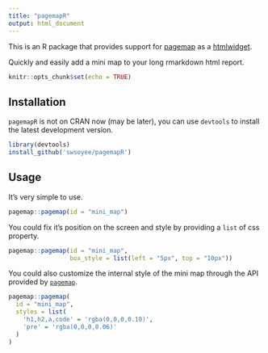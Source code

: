 ```yaml
---
title: "pagemapR"
output: html_document
---
```


This is an R package that provides support for [pagemap](https://larsjung.de/pagemap/) as a [htmlwidget](http://htmlwidgets.org/).

Quickly and easily add a mini map to your long rmarkdown html report.

```r
knitr::opts_chunk$set(echo = TRUE)
```

## Installation

`pagemapR` is not on CRAN now (may be later), you can use `devtools` to install the latest development version.

```r
library(devtools)
install_github('swsoyee/pagemapR')
```

## Usage

It's very simple to use.

```r
pagemap::pagemap(id = "mini_map")
```

You could fix it's position on the screen and style by providing a `list` of css property.

```r
pagemap::pagemap(id = "mini_map",
                 box_style = list(left = "5px", top = "10px"))
```

You could also customize the internal style of the mini map through the API provided by [`pagemap`](https://larsjung.de/pagemap/).

```r
pagemap::pagemap(
  id = "mini_map",
  styles = list(
    'h1,h2,a,code' = 'rgba(0,0,0,0.10)',
    'pre' = 'rgba(0,0,0,0.06)'
  )
)
```
